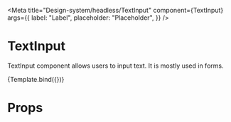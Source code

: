 

<Meta
  title="Design-system/headless/TextInput"
  component={TextInput}
  args={{
    label: "Label",
    placeholder: "Placeholder",
  }}
/>


# TextInput

TextInput component allows users to input text. It is mostly used in forms.

<Canvas>
  <Story name="TextInput">{Template.bind({})}</Story>
</Canvas>

# Props

<ArgsTable of={TextInput} />
